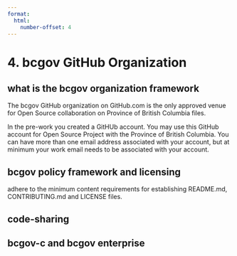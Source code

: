 ```yaml
---
format:
  html:
    number-offset: 4
---
```


# 4. bcgov GitHub Organization {.unnumbered}

## what is the bcgov organization framework

The bcgov GitHub organization on GitHub.com is the only approved venue for Open Source collaboration on Province of British Columbia files.

In the pre-work you created a GitHUb account.  You may use this GitHub account for Open Source Project with the Province of British Columbia. You can have more than one email address associated with your account, but at minimum your work email needs to be associated with your account.

## bcgov policy framework and licensing

adhere to the minimum content requirements for establishing README.md, CONTRIBUTING.md and LICENSE files.

## code-sharing 

## bcgov-c and bcgov enterprise
